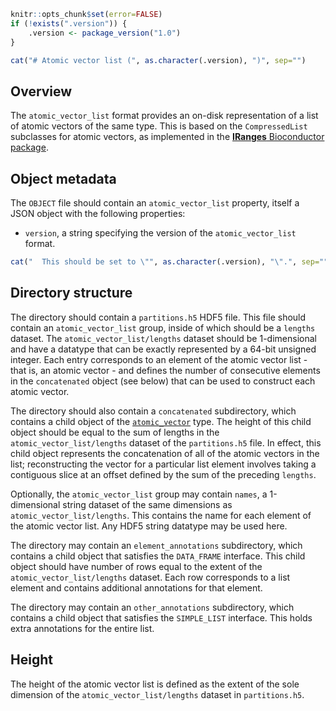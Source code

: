 ```r
knitr::opts_chunk$set(error=FALSE)
if (!exists(".version")) {
    .version <- package_version("1.0")
}
```

```r
cat("# Atomic vector list (", as.character(.version), ")", sep="")
```

## Overview

The `atomic_vector_list` format provides an on-disk representation of a list of atomic vectors of the same type.
This is based on the `CompressedList` subclasses for atomic vectors, as implemented in the [**IRanges** Bioconductor package](https://bioconductor.org/packages/IRanges).

## Object metadata

The `OBJECT` file should contain an `atomic_vector_list` property, itself a JSON object with the following properties:

- `version`, a string specifying the version of the `atomic_vector_list` format.
```r
cat("  This should be set to \"", as.character(.version), "\".", sep="")
```

## Directory structure

The directory should contain a `partitions.h5` HDF5 file.
This file should contain an `atomic_vector_list` group, inside of which should be a `lengths` dataset.
The `atomic_vector_list/lengths` dataset should be 1-dimensional and have a datatype that can be exactly represented by a 64-bit unsigned integer.
Each entry corresponds to an element of the atomic vector list - that is, an atomic vector -
and defines the number of consecutive elements in the `concatenated` object (see below) that can be used to construct each atomic vector.

The directory should also contain a `concatenated` subdirectory, which contains a child object of the [`atomic_vector`](atomic_vector) type.
The height of this child object should be equal to the sum of lengths in the `atomic_vector_list/lengths` dataset of the `partitions.h5` file.
In effect, this child object represents the concatenation of all of the atomic vectors in the list;
reconstructing the vector for a particular list element involves taking a contiguous slice at an offset defined by the sum of the preceding `lengths`.

Optionally, the `atomic_vector_list` group may contain `names`, a 1-dimensional string dataset of the same dimensions as `atomic_vector_list/lengths`.
This contains the name for each element of the atomic vector list.
Any HDF5 string datatype may be used here.

The directory may contain an `element_annotations` subdirectory, which contains a child object that satisfies the `DATA_FRAME` interface.
This child object should have number of rows equal to the extent of the `atomic_vector_list/lengths` dataset.
Each row corresponds to a list element and contains additional annotations for that element.

The directory may contain an `other_annotations` subdirectory, which contains a child object that satisfies the `SIMPLE_LIST` interface.
This holds extra annotations for the entire list.

## Height

The height of the atomic vector list is defined as the extent of the sole dimension of the `atomic_vector_list/lengths` dataset in `partitions.h5`.
